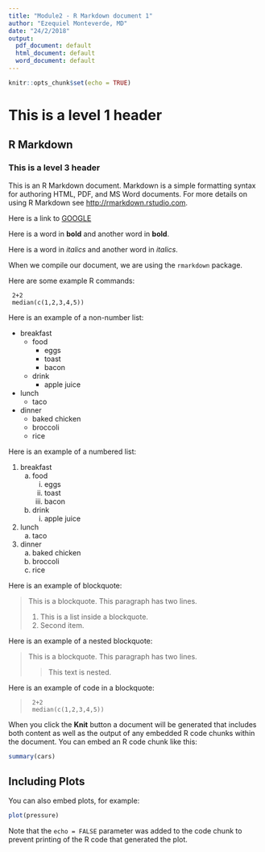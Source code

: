 ```yaml
---
title: "Module2 - R Markdown document 1"
author: "Ezequiel Monteverde, MD"
date: "24/2/2018"
output:
  pdf_document: default
  html_document: default
  word_document: default
---
```


```r
knitr::opts_chunk$set(echo = TRUE)
```

# This is a level 1 header

## R Markdown

### This is a level 3 header

This is an R Markdown document. Markdown is a simple formatting syntax for authoring HTML, PDF, and MS Word documents. For more details on using R Markdown see <http://rmarkdown.rstudio.com>.

Here is a link to [GOOGLE](http://google.com)

Here is a word in **bold** and another word in __bold__. 

Here is a word in *italics* and another word in _italics_.

When we compile our document, we are using the `rmarkdown` package.

Here are some example R commands:

```
 2+2
 median(c(1,2,3,4,5))
```

Here is an example of a non-number list:

* breakfast
    - food
        + eggs
        + toast
        + bacon
    - drink
        + apple juice
* lunch
    - taco
* dinner
    - baked chicken
    - broccoli
    - rice

Here is an example of a numbered list:

1. breakfast
    a. food
        i. eggs
        ii. toast
        iii. bacon
    b. drink
        i. apple juice
2. lunch
    a. taco
3. dinner
    a. baked chicken
    b. broccoli
    c. rice

Here is an example of blockquote:

> This is a blockquote. This 
> paragraph has two lines.
> 
> 1. This is a list inside a blockquote.
> 2. Second item.

Here is an example of a nested blockquote:

> This is a blockquote. This 
> paragraph has two lines.
> 
> > This text is nested.

Here is an example of code in a blockquote:

>      2+2
>      median(c(1,2,3,4,5))

When you click the **Knit** button a document will be generated that includes both content as well as the output of any embedded R code chunks within the document. You can embed an R code chunk like this:

```r
summary(cars)
```

## Including Plots

You can also embed plots, for example:

```r
plot(pressure)
```

Note that the `echo = FALSE` parameter was added to the code chunk to prevent printing of the R code that generated the plot.
